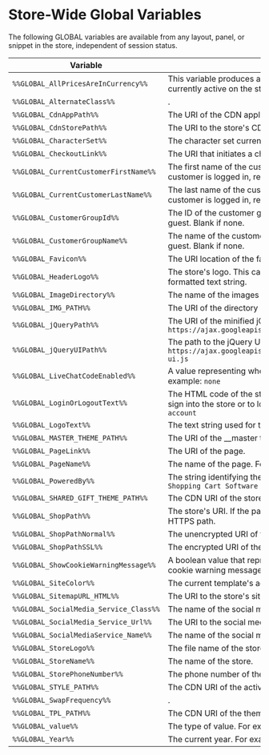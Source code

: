 # Store-Wide Global Variables

The following GLOBAL variables are available from any layout, panel, or snippet in the store, independent of session status.

| Variable | Description |
|-|-|
| `%%GLOBAL_AllPricesAreInCurrency%%` | This variable produces a text string that identifies the currency currently active on the store. For example: <nobr>`All Prices are in USD`</nobr> |
| `%%GLOBAL_AlternateClass%%` | . |
| `%%GLOBAL_CdnAppPath%%` | The URI of the CDN application. |
| `%%GLOBAL_CdnStorePath%%` | The URI to the store's CDN directory. |
| `%%GLOBAL_CharacterSet%%` | The character set currently active on the store. For example, UTF-8. |
| `%%GLOBAL_CheckoutLink%%` | The URI that initiates a checkout sequence. |
| `%%GLOBAL_CurrentCustomerFirstName%%` | The first name of the customer who is currently logged in. If no customer is logged in, returns: `Guest` |
| `%%GLOBAL_CurrentCustomerLastName%%` | The last name of the customer who is currently logged in. If no customer is logged in, returns no content. |
| `%%GLOBAL_CustomerGroupId%%` | The ID of the customer group for the currently logged-in user or guest. Blank if none. |
| `%%GLOBAL_CustomerGroupName%%` | The name of the customer group for the currently logged-in user or guest. Blank if none. |
| `%%GLOBAL_Favicon%%` | The URI location of the favicon file. |
| `%%GLOBAL_HeaderLogo%%` | The store's logo. This can be either an image file or an HTML-formatted text string. |
| `%%GLOBAL_ImageDirectory%%` | The name of the images directory. |
| `%%GLOBAL_IMG_PATH%%` | The URI of the directory in which the site's image files reside. |
| `%%GLOBAL_jQueryPath%%` | The URI of the minified jQuery library in use. For example:<br />`https://ajax.googleapis.com/ajax/libs/jquery/1.7.2/jquery.min.js` |
| `%%GLOBAL_jQueryUIPath%%` | The path to the jQuery UI script. For example:<br /> `https://ajax.googleapis.com/ajax/libs/jqueryui/1.8.18/jquery-ui.js` |
| `%%GLOBAL_LiveChatCodeEnabled%%` | A value representing whether Live Chat is enabled or disabled. For example: `none` |
| `%%GLOBAL_LoginOrLogoutText%%` | The HTML code of the string (including links) providing the option to sign into the store or to log out. For example: <nobr>`Sign in or Create an account`</nobr> |
| `%%GLOBAL_LogoText%%` | The text string used for the store logo. |
| `%%GLOBAL_MASTER_THEME_PATH%%` | The URI of the __master theme directory. |
| `%%GLOBAL_PageLink%%` | The URI of the page. |
| `%%GLOBAL_PageName%%` | The name of the page. For example: <nobr>`RSS Syndication`</nobr> |
| `%%GLOBAL_PoweredBy%%` | The string identifying the software used by the store. For example: `Shopping Cart Software by BigCommerce` |
| `%%GLOBAL_SHARED_GIFT_THEME_PATH%%` | The CDN URI of the store's gift themes. |
| `%%GLOBAL_ShopPath%%` | The store's URI. If the page is protected with TLS/SSL, this will be an HTTPS path. |
| `%%GLOBAL_ShopPathNormal%%` | The unencrypted URI of the store, prefixed with HTTP. |
| `%%GLOBAL_ShopPathSSL%%` | The encrypted URI of the store, prefixed with HTTPS. |
| `%%GLOBAL_ShowCookieWarningMessage%%` | A boolean value that represents whether or not the display of a cookie warning message is enabled or disabled. |
| `%%GLOBAL_SiteColor%%` | The current template's active color scheme. |
| `%%GLOBAL_SitemapURL_HTML%%` | The URI to the store's site map directory. |
| `%%GLOBAL_SocialMedia_Service_Class%%` | The name of the social media class. For example: `#FFFFFF` |
| `%%GLOBAL_SocialMedia_Service_Url%%` | The URI to the social media service. |
| `%%GLOBAL_SocialMediaService_Name%%` | The name of the social media service. For example: `LinkedIn` |
| `%%GLOBAL_StoreLogo%%` | The file name of the store logo image. |
| `%%GLOBAL_StoreName%%` | The name of the store. |
| `%%GLOBAL_StorePhoneNumber%%` | The phone number of the store. |
| `%%GLOBAL_STYLE_PATH%%` | The CDN URI of the active theme's styles directory. |
| `%%GLOBAL_SwapFrequency%%` | . |
| `%%GLOBAL_TPL_PATH%%` | The CDN URI of the theme. |
| `%%GLOBAL_value%%` | The type of value. For example: `Array` |
| `%%GLOBAL_Year%%` | The current year. For example: `2015` |
